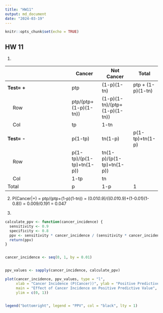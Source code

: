 ```yaml
---
title: "HW11"
output: md_document
date: "2024-03-19"
---
```


```r
knitr::opts_chunk$set(echo = TRUE)
```

## HW 11

1. 

|                            | Cancer     |   Not Cancer  | Total |
| -------------------------- | ----------- | ------------ | ------|
| **Test= + **               |  ptp     |    (1-p)(1-tn)     | ptp + (1-p)(1-tn) |
| &nbsp;&nbsp;&nbsp; Row     |  ptp/(ptp+(1-p)(1-tn))     |   (1-p)(1-tn)/(ptp+(1-p)(1-tn))    |       |
| &nbsp;&nbsp;&nbsp; Col     |  tp    |    1-tn   |       |
| **Test= - **               |  p(1-tp)    |    tn(1-p)     | p(1-tp)+tn(1-p) |
| &nbsp;&nbsp;&nbsp; Row     |   p(1-tp)/(p(1-tp)+tn(1-p))  | tn(1-p)/(p(1-tp)+tn(1-p))     |       |
| &nbsp;&nbsp;&nbsp; Col     |  1-tp    |    tn   |       |
| Total                      |  p    |    1-p    | 1 |

2. P(Cancer|+) = ptp/(ptp+(1-p)(1-tn)) = (0.01*0.9)/((0.01*0.9)+(1-0.01)(1-0.8)) = 0.009/0.191 = 0.047



3. 

```r
calculate_ppv <- function(cancer_incidence) {
  sensitivity <- 0.9
  specificity <- 0.8
  ppv <- sensitivity * cancer_incidence / (sensitivity * cancer_incidence + (1 - specificity) * (1 - cancer_incidence))
  return(ppv)
}


cancer_incidence <- seq(0, 1, by = 0.01)


ppv_values <- sapply(cancer_incidence, calculate_ppv)

plot(cancer_incidence, ppv_values, type = "l",
     xlab = "Cancer Incidence (P(Cancer))", ylab = "Positive Predictive Value (PPV)",
     main = "Effect of Cancer Incidence on Positive Predictive Value",
     ylim = c(0, 1))


legend("bottomright", legend = "PPV", col = "black", lty = 1)

```
